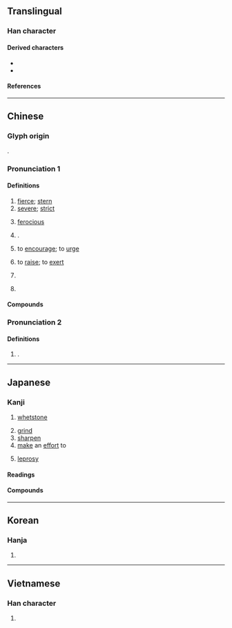 {{also|厉}}
{{character info}}
==Translingual==

===Han character===
{{Han char|rn=27|rad=厂|as=12|sn=14|four=71227|canj=MTWB|ids=⿸厂萬}}

====Derived characters====
* {{l|mul|[[𡂖]], [[巁]], [[𢤆]], [[濿]]([[𪵱]]), [[𤢵]], [[𬩤]], [[曞]], [[櫔]], [[爄]]([[𤇃]]), [[犡]], [[𤪲]], [[禲]], [[矋]], [[礪]]([[砺]]), [[𥣭]], [[𧞵]], [[糲]]([[粝]]), [[𦆨]], [[蠣]]([[蛎]]), [[𧭡]], [[𧸱]], [[𨇆]], [[𨯅]], [[𮩖]], [[𩧃]], [[鱱]], [[𪙺]]}}
* {{l|mul|[[勵]]([[励]]), [[𨞺]], [[𧢝]], [[𧖄]]}}

====References====
{{Han ref|kx=0163.090|dkj=03041|dj=0371.110|hdz=10077.170|uh=53B2}}

----

==Chinese==
{{zh-forms|s=厉}}

===Glyph origin===
{{Han etym}}
{{Han compound|厂|蠆|ls=psc|c1=s|c2=p|abb2=y}}.

===Pronunciation 1===
{{zh-pron
|m=lì
|c=lai6
|h=pfs=li
|j=li3
|md=lâ̤
|mn=lī/lē
|mn_note=lī - vernacular; lē - literary
|mn-t=li6
|w=3li
|mc=y
|oc=y
|ma=
|cat=n,v,pn
}}

====Definitions====
{{zh-hanzi}}

# [[fierce]]; [[stern]]
# [[severe]]; [[strict]]
#: {{zh-x|嚴厲|strict; stern; sever}}
# [[ferocious]]
# {{lb|zh|classical}} {{n-g|Same as}} {{zh-l|礪|[[whetstone]]; to [[sharpen]]}}.
# {{lb|zh|literary}} to [[encourage]]; to [[urge]]
# {{lb|zh|literary}} to [[raise]]; to [[exert]]
# {{zh-o}} {{zh-alt-form|濿|to [[ford]]}}
# {{surname|zh}}

====Compounds====
{{zh-der|厲階|哀厲|凌厲攻勢|厲色|奮發蹈厲|厲民|厲鬼|再接再厲|幽厲|崇化厲俗|厲兵|厲疾|厲聲|周厲王|夭厲|厲風|帶厲山河|惕厲|厲兵秣馬|厲兵粟馬|厲行|大厲|厲吼|厲精更始|帶河厲山|厲精圖治|厲害|峻厲|峭厲|厲精求治|厲精|嚴厲|厲行節約|外厲內荏|夕惕若厲|慘厲|嚴詞厲色|厲禁|厲節|厲神|厲世摩鈍|妖厲|凌厲|暴厲之氣|磨厲以須|清厲|摩厲以須|發揚蹈厲|玄厲|激厲|深厲淺揭|發揚踔厲|淬厲|秣馬厲兵|橫厲|礱厲|正顏厲色|檢厲|敷張揚厲|揚厲|疾言厲色|氛厲|敦世厲俗|盛食厲兵|暴厲|皎厲|敕厲|激貪厲俗|淒厲|敦風厲俗|泰山若厲|正言厲顏|矯厲|疥厲|正言厲色|勗厲|暴厲恣睢|聲色俱厲|訾厲|藻厲|詬厲|蹈厲奮發|色厲內荏|繕甲厲兵|粗聲厲語|選士厲兵|變本加厲|風厲|雷厲風飛|飭厲|雷厲風行|雷厲|蹈厲之志|辭色俱厲|踔厲風發|鋪張揚厲|色厲|厲山|厲厲}}

===Pronunciation 2===
{{zh-pron
|m=lài,lì
|cat=
}}

====Definitions====
{{zh-hanzi}}

# {{n-g|Same as}} {{zh-l|癩}}.

----

==Japanese==
{{ja-kanji forms|厉|厲|ex=y}}

===Kanji===
{{ja-kanji|grade=|rs=厂12|shin=厉}}

# [[whetstone]]
#: {{syn|ja|礪}}
# [[grind]]
# [[sharpen]]
# [[make]] an [[effort]] to
#: {{syn|ja|励}}
# [[leprosy]]
#: {{syn|ja|癩}}

====Readings====
{{rfv-pron|ja}}<!--れち, れつ?-->
{{ja-readings
|goon=らい<らい<!--liᴇiH, lɑiH-->
|kanon=らい<らい<!--lɑiH-->, れい<れい<!--liᴇiH-->
|on=れち, れつ
|kun=きつい, こする, と-, といし-, と-ぐ, はげ-しい, はげ-ます, はげ-む
}}

====Compounds====
{{col2-u|ja
|{{ja-r|厲%疾|らい%しつ}} ({{ja-r|癩%疾|らい%しつ|rom=-}})
|{{ja-r|厲%人|らい%じん}} ({{ja-r|癩%人|らい%じん|rom=-}})
|{{ja-r|厲%疫|れい%えき}}
|{{ja-r|厲%王|れい%おう}}
|{{ja-r|厲%階|れい%かい}}
|{{ja-r|厲%鬼|れい%き}}
|{{ja-r|厲%気|れい%き}}
|{{ja-r|厲%行|れい%こう}} ({{ja-r|励%行|れい%こう|rom=-}}, {{ja-r|礪%行|れい%こう|rom=-}})
|{{ja-r|厲%志|れい%し}} ({{ja-r|励%志|れい%し|rom=-}})
|{{ja-r|厲%疾|れい%しつ}}
|{{ja-r|厲%色|れい%しょく}}
|{{ja-r|厲%声|れい%せい}} ({{ja-r|励%声|れい%せい|rom=-}})
|{{ja-r|厲%精|れい%せい}} ({{ja-r|励%精|れい%せい|rom=-}})
|{{ja-r|厲%石|れい%せき}}
|{{ja-r|厲%節|れい%せつ}} ({{ja-r|励%節|れい%せつ|rom=-}})
|{{ja-r|厲%風|れい%ふう}}
|{{ja-r|厲%民|れい%みん}}
|{{ja-r|横%厲|おう%れい}}
|{{ja-r|矜%厲|きょう%れい}}
|{{ja-r|矯%厲|きょう%れい}} ({{ja-r|矯%励|きょう%れい|rom=-}})
|{{ja-r|虚%厲|きょ%れい}}
|{{ja-r|激%厲|げき%れい}} ({{ja-r|激%励|げき%れい|rom=-}})
|{{ja-r|厳%厲|げん%れい}}
|{{ja-r|詬%厲|こう%れい}}
|{{ja-r|高%厲|こう%れい}}
|{{ja-r|刻%厲|こく%れい}} ({{ja-r|刻%励|こく%れい|rom=-}})
|{{ja-r|淬%厲|さい%れい}} ({{ja-r|淬%励|さい%れい|rom=-}})
|{{ja-r|鑽%厲|さん%れい}} ({{ja-r|鑽%礪|さん%れい|rom=-}})
|{{ja-r|色%厲|しき%れい}}
|{{ja-r|奨%厲|しょう%れい}} ({{ja-r|奨%励|しょう%れい|rom=-}})
|{{ja-r|峭%厲|しょう%れい}}
|{{ja-r|瘴%厲|しょう%れい}} ({{ja-r|瘴%癘|しょう%れい|rom=-}})
|{{ja-r|砥%厲|し%れい|rom=-}}, {{ja-r|厎%厲|し%れい}} ({{ja-r|砥%礪|し%れい|rom=-}})
|{{ja-r|疵%厲|し%れい}} ({{ja-r|疵%癘|し%れい|rom=-}})
|{{ja-r|精%厲|せい%れい}}
|{{ja-r|藻%厲|そう%れい}}
|{{ja-r|率%厲|そつ%れい}} ({{ja-r|率%励|そつ%れい|rom=-}})
|{{ja-r|粗%厲|そ%れい}}
|{{ja-r|飭%厲|ちょく%れい}} ({{ja-r|勅%励|ちょく%れい|rom=-}}, {{ja-r|飭%励|ちょく%れい|rom=-}})
|{{ja-r|督%厲|とく%れい}} ({{ja-r|督%励|とく%れい|rom=-}})
|{{ja-r|風%厲|ふう%れい}}
|{{ja-r|忿%厲|ふん%れい}}
|{{ja-r|勉%厲|べん%れい}} ({{ja-r|勉%励|べん%れい|rom=-}}, {{ja-r|勉%礪|べん%れい|rom=-}})
|{{ja-r|磨%厲|ま%れい}} ({{ja-r|磨%礪|ま%れい|rom=-}})
|{{ja-r|凌%厲|りょう%れい}}
|{{ja-r|礱%厲|ろう%れい}} ({{ja-r|礱%礪|ろう%れい|rom=-}})
}}

----

==Korean==

===Hanja===
{{ko-hanja|려}}

# {{rfdef|ko|sort=厂12}}

----

==Vietnamese==

===Han character===
{{vi-readings|reading=[[lẹ]], [[lệ]]|rs=厂12}}

# {{rfdef|vi|sort=厂12}}